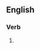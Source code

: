 ==English==

===Verb===
{{head|en|verb form}}

# {{present participle of|nationalise|lang=en|nocat=1}}